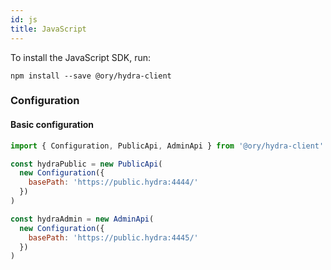```yaml
---
id: js
title: JavaScript
---
```


To install the JavaScript SDK, run:

```
npm install --save @ory/hydra-client
```

### Configuration

#### Basic configuration

```js
import { Configuration, PublicApi, AdminApi } from '@ory/hydra-client'

const hydraPublic = new PublicApi(
  new Configuration({
    basePath: 'https://public.hydra:4444/'
  })
)

const hydraAdmin = new AdminApi(
  new Configuration({
    basePath: 'https://public.hydra:4445/'
  })
)
```
